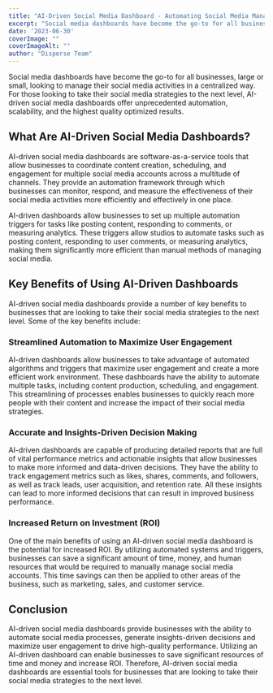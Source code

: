 ```yaml
---
title: "AI-Driven Social Media Dashboard - Automating Social Media Management for Streamlined Results"
excerpt: "Social media dashboards have become the go-to for all businesses, large or small, looking to manage their social media activities in a centralized way. For those looking to take their social media strategies to..."
date: '2023-06-30'
coverImage: ""  
coverImageAlt: ""
author: "Disperse Team"
---
```


Social media dashboards have become the go-to for all businesses, large or small, looking to manage their social media activities in a centralized way. For those looking to take their social media strategies to the next level, AI-driven social media dashboards offer unprecedented automation, scalability, and the highest quality optimized results. 

## What Are AI-Driven Social Media Dashboards?

AI-driven social media dashboards are software-as-a-service tools that allow businesses to coordinate content creation, scheduling, and engagement for multiple social media accounts across a multitude of channels. They provide an automation framework through which businesses can monitor, respond, and measure the effectiveness of their social media activities more efficiently and effectively in one place. 

AI-driven dashboards allow businesses to set up multiple automation triggers for tasks like posting content, responding to comments, or measuring analytics. These triggers allow studios to automate tasks such as posting content, responding to user comments, or measuring analytics, making them significantly more efficient than manual methods of managing social media. 

## Key Benefits of Using AI-Driven Dashboards

AI-driven social media dashboards provide a number of key benefits to businesses that are looking to take their social media strategies to the next level. Some of the key benefits include: 

### Streamlined Automation to Maximize User Engagement

AI-driven dashboards allow businesses to take advantage of automated algorithms and triggers that maximize user engagement and create a more efficient work environment. These dashboards have the ability to automate multiple tasks, including content production, scheduling, and engagement. This streamlining of processes enables businesses to quickly reach more people with their content and increase the impact of their social media strategies. 

### Accurate and Insights-Driven Decision Making

AI-driven dashboards are capable of producing detailed reports that are full of vital performance metrics and actionable insights that allow businesses to make more informed and data-driven decisions. They have the ability to track engagement metrics such as likes, shares, comments, and followers, as well as track leads, user acquisition, and retention rate. All these insights can lead to more informed decisions that can result in improved business performance. 

### Increased Return on Investment (ROI)

One of the main benefits of using an AI-driven social media dashboard is the potential for increased ROI. By utilizing automated systems and triggers, businesses can save a significant amount of time, money, and human resources that would be required to manually manage social media accounts. This time savings can then be applied to other areas of the business, such as marketing, sales, and customer service. 

## Conclusion

AI-driven social media dashboards provide businesses with the ability to automate social media processes, generate insights-driven decisions and maximize user engagement to drive high-quality performance. Utilizing an AI-driven dashboard can enable businesses to save significant resources of time and money and increase ROI. Therefore, AI-driven social media dashboards are essential tools for businesses that are looking to take their social media strategies to the next level.